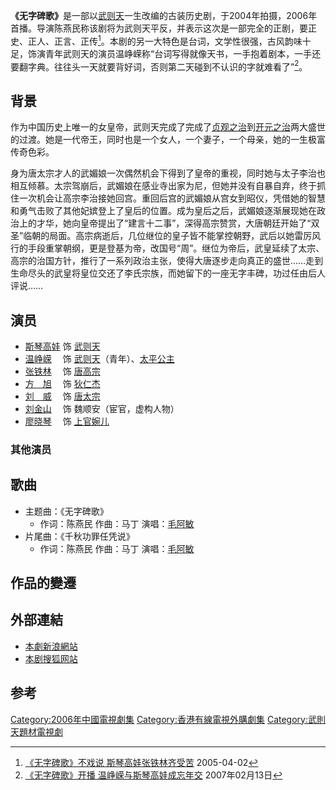 {{电视节目信息框
| 名稱 = 无字碑歌
| 原名 =
| 圖片 = Wu_zi_bei_ge.jpg
| 圖說 = DVD封面
| 分類 = 历史、古装
| 原創者 =
| 編劇 = 陈燕民、张文华、李忆嘉
| 導演 = 陈燕民
| 演出 = [[斯琴高娃|斯琴高娃]]、[[温峥嵘|温峥嵘]]、[[张铁林|张铁林]]
| 配音 = 
| 旁白 = 
| 主題曲 =
| 片尾曲 =
| 作曲 = 
| 國家 = {{CHNML}}
| 語言 = [[普通话|普通话]]
| 季數 = 
| 集數 = 40集
| 每集列表 = 
| 製片人 =
| 執行製片 = 
| 制作年份 =2004年10月-2005年5月
| 制作公司 =
| 拍攝地 ={{CHNML}}[[河北省|河北省]][[涿州影视基地|涿州影视基地]]
| 攝像 = 
| 每集長 = 
| 頻道 =
| 電視網 =
| 視頻制式 =
| 音頻制式 = 
| 開始 =2006年
| 播出國家={{CHNML}}
| 結束 =
| 先於 = 
| 後於 = 
| 相關劇集 = 
| 官方網站 =
}}
'''《无字碑歌》'''是一部以[[武则天|武则天]]一生改编的古装历史剧，于2004年拍摄，2006年首播。导演陈燕民称该剧将为武则天平反，并表示这次是一部完全的正剧，要正史、正人、正言、正传<ref>[http://yule.sohu.com/20050402/n225287154.shtml 《无字碑歌》不戏说 斯琴高娃张铁林齐受苦] {{Wayback|url=http://yule.sohu.com/20050402/n225287154.shtml |date=20160304211227 }}2005-04-02</ref>。本剧的另一大特色是台词，文学性很强，古风韵味十足，饰演青年武则天的演员温峥嵘称“台词写得就像天书，一手抱着剧本，一手还要翻字典。往往头一天就要背好词，否则第二天碰到不认识的字就难看了”<ref>[http://ent.sina.com.cn/v/m/2007-02-13/14001449999.html 《无字碑歌》开播 温峥嵘与斯琴高娃成忘年交] {{Wayback|url=http://ent.sina.com.cn/v/m/2007-02-13/14001449999.html |date=20190811023855 }}2007年02月13日</ref>。

== 背景 ==
作为中国历史上唯一的女皇帝，武则天完成了完成了[[贞观之治|贞观之治]]到[[开元之治|开元之治]]两大盛世的过渡。她是一代帝王，同时也是一个女人，一个妻子，一个母亲，她的一生极富传奇色彩。

身为唐太宗才人的武媚娘一次偶然机会下得到了皇帝的重视，同时她与太子李治也相互倾慕。太宗驾崩后，武媚娘在感业寺出家为尼，但她并没有自暴自弃，终于抓住一次机会让高宗李治接她回宫。重回后宫的武媚娘从宫女到昭仪，凭借她的智慧和勇气击败了其他妃嫔登上了皇后的位置。成为皇后之后，武媚娘逐渐展现她在政治上的才华，她向皇帝提出了“建言十二事”，深得高宗赞赏，大唐朝廷开始了“双圣”临朝的局面。高宗病逝后，几位继位的皇子皆不能掌控朝野，武后以她雷厉风行的手段重掌朝纲，更是登基为帝，改国号“周”。继位为帝后，武皇延续了太宗、高宗的治国方针，推行了一系列政治主张，使得大唐逐步走向真正的盛世……走到生命尽头的武皇将皇位交还了李氏宗族，而她留下的一座无字丰碑，功过任由后人评说……

== 演员 ==
* [[斯琴高娃|斯琴高娃]] 饰 [[武则天|武则天]]
* [[温峥嵘|温峥嵘]] 　饰 [[武则天|武则天]]（青年）、[[太平公主|太平公主]]
* [[张铁林|张铁林]] 　饰 [[唐高宗|唐高宗]]
* [[方旭|方　旭]] 　饰 [[狄仁杰|狄仁杰]]
* [[刘威|刘　威]] 　饰 [[唐太宗|唐太宗]]
* [[刘金山|刘金山]] 　饰 魏顺安（宦官，虚构人物）
* [[廖晓琴|廖晓琴]] 　饰 [[上官婉儿|上官婉儿]]
=== 其他演员 ===
{{columns-list|2|
* [[颜丙燕|颜丙燕]] 饰 [[王皇后_(唐高宗)|王皇后]]
* [[谢金天|谢金天]] 饰 [[萧淑妃|萧淑妃]]
* [[李芯逸|李芯逸]] 饰 [[贺兰氏_(魏国夫人)|魏国夫人]]
* [[谭洋|谭　洋]] 饰 [[来俊臣|来俊臣]]
* [[沙景昌|沙景昌]] 饰 [[魏元忠|魏元忠]]
* [[许正廷|许正廷]] 饰 [[长孙无忌|长孙无忌]]
* [[曹金生|曹金生]] 饰 [[郝处俊|郝处俊]]
* [[王　彪|王　彪]] 饰 [[韩瑗|韩瑗]]
* [[夏　峰|夏　峰]] 饰 [[来济|来济]]
* [[曾秋生|曾秋生]] 饰 [[许敬宗|许敬宗]]
* [[王德顺|王德顺]] 饰 [[李勣|李勣]]
* [[徐文彬|徐文彬]] 饰 [[褚遂良|褚遂良]]
* [[英达|英　达]] 饰 [[李元景|李元景]]（唐太宗的七弟）
* [[李丁|李　丁]] 饰 [[张公艺|张公艺]]（百岁老人）
* [[赵晋|赵　晋]] 饰 [[裴炎|裴炎]]
* [[杨君|杨　君]] 饰 [[武元庆|武元庆]]、[[武三思|武三思]]
* [[贺生伟|贺生伟]] 饰 [[武元爽|武元爽]]、[[武承嗣|武承嗣]]
* [[陆诗雨|陆诗雨]] 饰 [[李显|李显]]
* [[王今心|王今心]] 饰 [[李旦|李旦]]
* [[李依晓|李依晓]] 饰 [[韦团儿|韦团儿]]
* [[马捷|马捷]] 饰 [[李义府|李义府]]
* [[吴菲菲|吴菲菲]] 饰 [[肃明皇后|刘妃]]
* [[刘苏|刘苏]] 饰 [[昭成皇后|窦妃]]
* [[郑玉|郑玉]] 饰 [[柳奭|柳奭]]
* [[周毅华|周毅华]] 饰 [[李昭德|李昭德]]
* [[周世艺|周世艺]] 饰 [[徐有功|徐有功]]
* 李　明 饰 [[张光辅|张光辅]]
* 雪　山 饰 [[徐彦伯|徐彦伯]]
* [[李燕生|李燕生]] 饰 [[张柬之|张柬之]]
* [[赵成顺|赵成顺]] 饰 [[苏良嗣|苏良嗣]]
* [[王辉|王　辉]] 饰 [[薛怀义|薛怀义]]
* [[李洋|李　洋]] 饰 [[周兴_(唐朝)|周兴]]
* [[葛亚明|葛亚明]] 饰 [[索元礼|索元礼]]
* 巴　多 饰 [[侯思止|侯思止]]
* [[周卫涛|周卫涛]] 饰 太子李治（青年高宗）、[[李弘_(唐朝)|李弘]]
* 赵　波 饰 [[章怀太子|李贤]]
* [[李晓波|李晓波]] 饰 [[傅游艺|傅游艺]]
* [[徐丰年|徐丰年]] 饰 [[王孝杰|王孝杰]]
* 朱　琛 饰 [[张说|张说]]
* 张　平 饰 [[裴行俭|裴行俭]]
* [[王佳宁|王佳宁]] 饰 [[徐敬业|徐敬业]]、徐敬真
* 程　武 饰 [[张昌宗|张昌宗]]
* 迟　佳 饰 [[张易之|张易之]]
* 李　瑞 饰 [[张昌仪|张昌仪]]
* 王　刚 饰 [[娄师德|娄师德]]
* [[王德顺|王德顺]] 饰 [[李勣|李勣]]
* 大　力 饰 张德
* 李　滨 饰 [[刘易从|刘易从]]
* [[关怀天|关怀天]] 饰 [[李恪_(吴王)|李恪]]
* [[于景亮|于景亮]] 饰 [[狄光远|狄光远]]
* [[唐北平|唐北平]] 饰 褚贵
* [[夏侯斌|夏侯斌]] 饰 [[窦希瑊|窦希坚]]
* [[曹雪飞|曹雪飞]] 饰 [[崔玄暐|崔玄暐]]
* [[樊晓阳|樊晓阳]] 饰 [[裴匪躬|裴匪躬]]
* [[李雪平|李雪平]] 饰 [[范云仙|范云仙]]
* [[王春元|王春元]] 饰 [[李峤|李峤]]
* [[任成武|任成武]] 饰 [[李贞|李贞]]
* [[司铁朝光图|司铁朝光图]] 饰 [[李义府|李义府]]
* [[曾红生|曾红生]] 饰 [[上官仪|上官仪]]
* [[张智桐|张智桐]] 饰 [[孝明高皇后|武母杨氏]]
* [[王勇|王勇]] 饰 [[陈子昂|陈子昂]]
* [[孙磊岩|孙磊岩]] 饰 [[刘祎之|刘玮]]
* [[徐明|徐明]] 饰 [[朱敬则|朱敬则]]
* [[齐济|齐济]]、[[张晓潇|张晓潇]] 饰 [[李忠_(唐朝)|李忠]]
* [[路东昌|路东昌]] 饰 [[丘神勣|丘神勣]]
* [[张二合|张二合]] 饰 [[王伏胜|王伏胜]]
* [[陈新华|陈新华]] 饰 [[明崇俨|明崇俨]]
*  大　海 饰 卢名易
* 孙　浩 饰 [[安金藏|安金藏]]
* [[李立群|李立群]] 饰 [[魏徵|魏徵]]
* 白　云 饰 [[薛绍|薛绍]]
* 褚　童 饰 [[骆宾王|骆宾王]]
* 刘　平 饰 [[王德寿|王德寿]]
*[[王天一|王天一]] 饰 乐毅（八岁）
* 石　磊 饰 [[李隆基|李隆基]]
* [[韩梓庭|韩梓庭]] 饰 [[李素节|李素节]]
* [[孙利军|孙利军]] 饰 [[东平王|东平王]]
* [[白云飞|白云飞]] 饰 [[房遗爱|房遗爱]]
* 贾　悦 饰 [[薛万彻|薛万彻]]
* [[张振兴|张振兴]] 饰 [[柴令武|柴令武]]
* [[张京土|张京土]] 饰 [[李孝逸|李孝逸]]
* [[潘美如|潘美如]] 饰 [[程务挺|程务挺]]
* [[赵成顺|赵成顺]] 饰 [[苏良嗣|苏良嗣]]
* 谢　荐 饰 [[王庆之|王庆之]]
* 李　炎 饰 [[苏安恒|苏安恒]]
* 柴　浩 饰 小孟
* 孙寒 饰 西夷王
* 白　马 饰 王统领
* [[张三金|张三金]] 饰 老农
* 季　勤 饰 感业寺住持
* 朱　健 饰 小尼姑
* [[王迎奇|王迎奇]] 饰 [[周綝|周綝]]
* [[吴欢燕|吴欢燕]] 饰 [[韦后|韦后]]
* [[贾雨岚|贾雨岚]] 饰 [[千金公主_(唐高祖)|千金公主]]
* [[马雅舒|马雅舒]] 饰 [[高阳公主|高阳公主]]
* [[高雅凡|高雅凡]] 饰 [[巴陵公主|巴陵公主]]
* 海　燕 饰 长孙夫人
* 杨　茜 饰 碧玉
* [[王炫伊|王炫伊]] 饰 婢女小惠
* 徐　璐 饰 婢女小英
* [[张庆春|张庆春]] 饰 柳氏
* 卢　东 饰 [[杜肃|杜肃]]
* 李　彤 饰 [[贺兰氏_(魏国夫人)|魏国夫人]]
* [[安立民|安立民]] 饰 蒋王[[李恽_(蒋王)|李恽]]
* [[崔绍辉|崔绍辉]] 饰 [[李元婴|李元婴]]
* [[刘梦梦|刘梦梦]] 饰 女官
* [[周伊浩|周伊浩]] 饰 狄福
* [[宋丽洁|宋丽洁]] 饰 狄夫人
}}

== 歌曲 ==
* 主题曲：《无字碑歌》
** 作词：陈燕民 作曲：马丁 演唱：[[毛阿敏|毛阿敏]]
* 片尾曲：《千秋功罪任凭说》
** 作词：陈燕民 作曲：马丁 演唱：[[毛阿敏|毛阿敏]]

== 作品的變遷 ==
{{電視節目的變遷
|電視台={{flagicon|Taiwan}} 台灣[[高點綜合台|高點綜合台]]
|播放檔次=星期一至五 08:00~09:00
|節目名稱= 無字碑歌(台語版)<br />（2013.01.17 - 2013.03.13）
|上一節目= 春光燦爛豬九妹 (台語版)<br />（2012.12.07 - 2013.01.16）
|下一節目= [[未定|未定]]<br />（2013.03.14 - 2013.）
}}
{{2006年中國大陸古裝/民初電視劇}}

== 外部連結 ==
* [http://ent.sina.com.cn/v/m/f/wuzbg/ 本劇新浪網站] {{Wayback|url=http://ent.sina.com.cn/v/m/f/wuzbg/ |date=20190810232504 }} 
* [http://yule.sohu.com/s2005/wuzbg.shtml 本剧搜狐网站] {{Wayback|url=http://yule.sohu.com/s2005/wuzbg.shtml |date=20190810133210 }}

== 参考 ==
<references/>

{{DEFAULTSORT:Wu无字碑歌}}
[[Category:2006年中國電視劇集|Category:2006年中國電視劇集]]
[[Category:香港有線電視外購劇集|Category:香港有線電視外購劇集]]
[[Category:武則天題材電視劇|Category:武則天題材電視劇]]